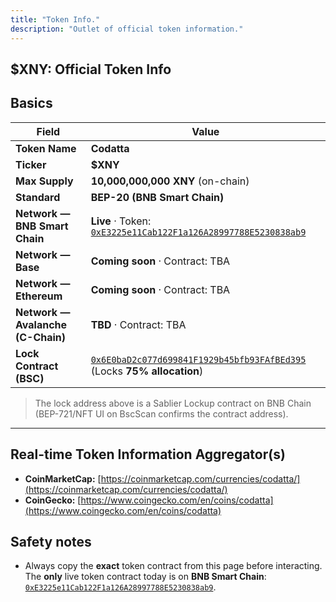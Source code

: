 ```yaml
---
title: "Token Info."
description: "Outlet of official token information."
---
```



## $XNY: Official Token Info

## Basics
| Field                             | Value                                                                                                                                             |
| --------------------------------- | --------------------------------------------------------------------------------------------------------------------------------------------------|
| **Token Name**                    | **Codatta**                                                                                                                                       |
| **Ticker**                        | **$XNY**                                                                                                                                          |
| **Max Supply**                    | **10,000,000,000 XNY** (on-chain)                                                                                                                 |
| **Standard**                      | **BEP-20 (BNB Smart Chain)**                                                                                                                      |
| **Network — BNB Smart Chain**     | **Live** · Token: [`0xE3225e11Cab122F1a126A28997788E5230838ab9`](https://bscscan.com/address/0xE3225e11Cab122F1a126A28997788E5230838ab9)          |
| **Network — Base**                | **Coming soon** · Contract: TBA                                                                                                                   |
| **Network — Ethereum**            | **Coming soon** · Contract: TBA                                                                                                                   |
| **Network — Avalanche (C-Chain)** | **TBD** · Contract: TBA                                                                                                                           |
| **Lock Contract (BSC)**           | [`0x6E0baD2c077d699841F1929b45bfb93FAfBEd395`](https://bscscan.com/address/0x6E0baD2c077d699841F1929b45bfb93FAfBEd395) (Locks **75% allocation**) |

> The lock address above is a Sablier Lockup contract on BNB Chain (BEP-721/NFT UI on BscScan confirms the contract address). 

---
## Real-time Token Information Aggregator(s)
* **CoinMarketCap:** [https://coinmarketcap.com/currencies/codatta/](https://coinmarketcap.com/currencies/codatta/)
* **CoinGecko:** [https://www.coingecko.com/en/coins/codatta](https://www.coingecko.com/en/coins/codatta)

## Safety notes
* Always copy the **exact** token contract from this page before interacting. The **only** live token contract today is on **BNB Smart Chain**: [`0xE3225e11Cab122F1a126A28997788E5230838ab9`](https://bscscan.com/address/0x6E0baD2c077d699841F1929b45bfb93FAfBEd39).
